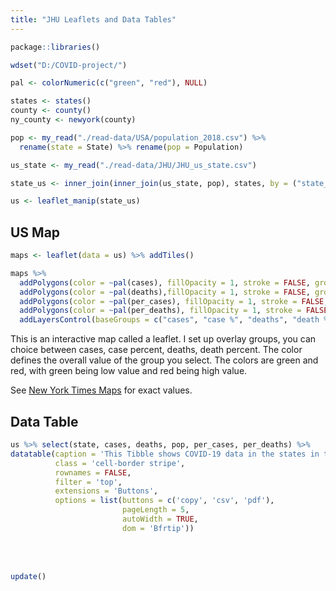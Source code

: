 ```yaml
---
title: "JHU Leaflets and Data Tables"
---
```


```r
package::libraries()

wdset("D:/COVID-project/")

pal <- colorNumeric(c("green", "red"), NULL)

states <- states() 
county <- county()
ny_county <- newyork(county)

pop <- my_read("./read-data/USA/population_2018.csv") %>% 
  rename(state = State) %>% rename(pop = Population)

us_state <- my_read("./read-data/JHU/JHU_us_state.csv") 

state_us <- inner_join(inner_join(us_state, pop), states, by = ("state_name" = "state"))

us <- leaflet_manip(state_us) 
```

## US Map

```r
maps <- leaflet(data = us) %>% addTiles() 

maps %>% 
  addPolygons(color = ~pal(cases), fillOpacity = 1, stroke = FALSE, group = "cases") %>%
  addPolygons(color = ~pal(deaths),fillOpacity = 1, stroke = FALSE, group = "deaths") %>%
  addPolygons(color = ~pal(per_cases), fillOpacity = 1, stroke = FALSE, group = "case %") %>%
  addPolygons(color = ~pal(per_deaths), fillOpacity = 1, stroke = FALSE, group = "death %") %>%
  addLayersControl(baseGroups = c("cases", "case %", "deaths", "death %"))
```

This is an interactive map called a leaflet. I set up overlay groups, you can choice between cases, case percent, deaths, death percent. The color defines the overall value of the group you select. The colors are green and red, with green being low value and red being high value.

See [New York Times Maps](https://kctolli.github.io/COVID-19/ny.html#Maps) for exact values. 

## Data Table

```r
us %>% select(state, cases, deaths, pop, per_cases, per_deaths) %>% 
datatable(caption = 'This Tibble shows COVID-19 data in the states in the USA for yesterday',
          class = 'cell-border stripe', 
          rownames = FALSE, 
          filter = 'top', 
          extensions = 'Buttons',
          options = list(buttons = c('copy', 'csv', 'pdf'), 
                         pageLength = 5, 
                         autoWidth = TRUE, 
                         dom = 'Bfrtip'))
```

<br /><br />

```r
update()
```